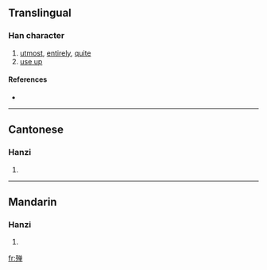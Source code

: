 {{also|殫}}
==Translingual==

===Han character===
{{Han char|rn=78|rad=歹|as=08|sn=12|four=|canj=一弓金田十 (MNCWJ)}}

# [[utmost]], [[entirely]], [[quite]]
# [[use up]]

====References====
* {{Han ref|kx=0582.041|hdz=21390.120|uh=6B9A|ud=27546}}

----

==Cantonese==

===Hanzi===
{{yue-hanzi|jyut=|y=daan1|tra=殫}}

# {{defn|Cantonese}}

----

==Mandarin==

===Hanzi===
{{cmn-hanzi|tra=殫|pin=[[dān]] ([[dan1]])|wg=tan<sup>1</sup>}}

# {{defn|Mandarin}}

[[fr:殚]]
